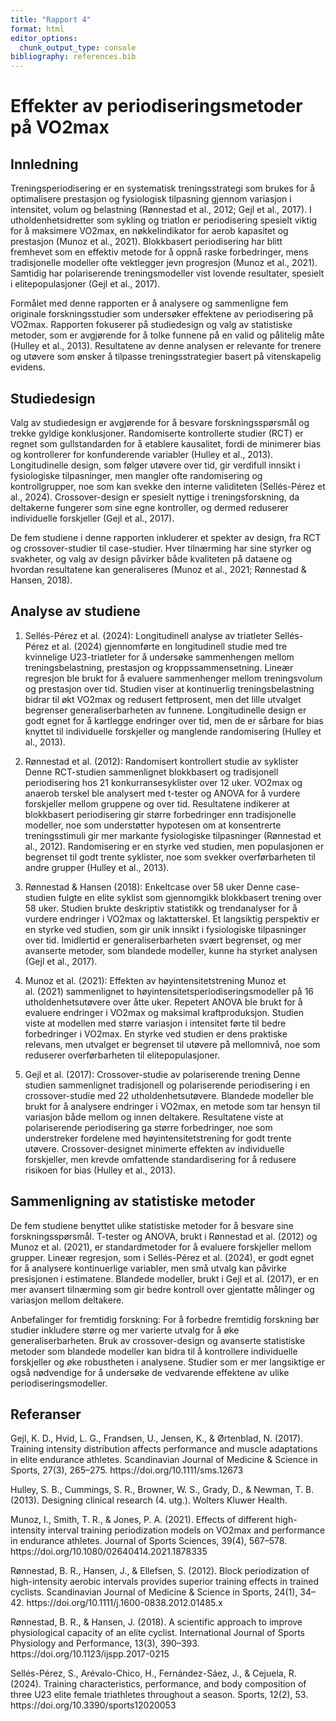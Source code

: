 ```yaml
---
title: "Rapport 4"
format: html
editor_options: 
  chunk_output_type: console
bibliography: references.bib
---
```


# Effekter av periodiseringsmetoder på VO2max

## Innledning

Treningsperiodisering er en systematisk treningsstrategi som brukes for å optimalisere prestasjon og fysiologisk tilpasning gjennom variasjon i intensitet, volum og belastning (Rønnestad et al., 2012; Gejl et al., 2017). I utholdenhetsidretter som sykling og triatlon er periodisering spesielt viktig for å maksimere VO2max, en nøkkelindikator for aerob kapasitet og prestasjon (Munoz et al., 2021). Blokkbasert periodisering har blitt fremhevet som en effektiv metode for å oppnå raske forbedringer, mens tradisjonelle modeller ofte vektlegger jevn progresjon (Munoz et al., 2021). Samtidig har polariserende treningsmodeller vist lovende resultater, spesielt i elitepopulasjoner (Gejl et al., 2017).

Formålet med denne rapporten er å analysere og sammenligne fem originale forskningsstudier som undersøker effektene av periodisering på VO2max. Rapporten fokuserer på studiedesign og valg av statistiske metoder, som er avgjørende for å tolke funnene på en valid og pålitelig måte (Hulley et al., 2013). Resultatene av denne analysen er relevante for trenere og utøvere som ønsker å tilpasse treningsstrategier basert på vitenskapelig evidens.

## Studiedesign

Valg av studiedesign er avgjørende for å besvare forskningsspørsmål og trekke gyldige konklusjoner. Randomiserte kontrollerte studier (RCT) er regnet som gullstandarden for å etablere kausalitet, fordi de minimerer bias og kontrollerer for konfunderende variabler (Hulley et al., 2013). Longitudinelle design, som følger utøvere over tid, gir verdifull innsikt i fysiologiske tilpasninger, men mangler ofte randomisering og kontrollgrupper, noe som kan svekke den interne validiteten (Sellés-Pérez et al., 2024). Crossover-design er spesielt nyttige i treningsforskning, da deltakerne fungerer som sine egne kontroller, og dermed reduserer individuelle forskjeller (Gejl et al., 2017).

De fem studiene i denne rapporten inkluderer et spekter av design, fra RCT og crossover-studier til case-studier. Hver tilnærming har sine styrker og svakheter, og valg av design påvirker både kvaliteten på dataene og hvordan resultatene kan generaliseres (Munoz et al., 2021; Rønnestad & Hansen, 2018).

## Analyse av studiene

1. Sellés-Pérez et al. (2024): Longitudinell analyse av triatleter
Sellés-Pérez et al. (2024) gjennomførte en longitudinell studie med tre kvinnelige U23-triatleter for å undersøke sammenhengen mellom treningsbelastning, prestasjon og kroppssammensetning. Lineær regresjon ble brukt for å evaluere sammenhenger mellom treningsvolum og prestasjon over tid. Studien viser at kontinuerlig treningsbelastning bidrar til økt VO2max og redusert fettprosent, men det lille utvalget begrenser generaliserbarheten av funnene. Longitudinelle design er godt egnet for å kartlegge endringer over tid, men de er sårbare for bias knyttet til individuelle forskjeller og manglende randomisering (Hulley et al., 2013).

2. Rønnestad et al. (2012): Randomisert kontrollert studie av syklister
Denne RCT-studien sammenlignet blokkbasert og tradisjonell periodisering hos 21 konkurransesyklister over 12 uker. VO2max og anaerob terskel ble analysert med t-tester og ANOVA for å vurdere forskjeller mellom gruppene og over tid. Resultatene indikerer at blokkbasert periodisering gir større forbedringer enn tradisjonelle modeller, noe som understøtter hypotesen om at konsentrerte treningsstimuli gir mer markante fysiologiske tilpasninger (Rønnestad et al., 2012). Randomisering er en styrke ved studien, men populasjonen er begrenset til godt trente syklister, noe som svekker overførbarheten til andre grupper (Hulley et al., 2013).

3. Rønnestad & Hansen (2018): Enkeltcase over 58 uker
Denne case-studien fulgte en elite syklist som gjennomgikk blokkbasert trening over 58 uker. Studien brukte deskriptiv statistikk og trendanalyser for å vurdere endringer i VO2max og laktatterskel. Et langsiktig perspektiv er en styrke ved studien, som gir unik innsikt i fysiologiske tilpasninger over tid. Imidlertid er generaliserbarheten svært begrenset, og mer avanserte metoder, som blandede modeller, kunne ha styrket analysen (Gejl et al., 2017).

4. Munoz et al. (2021): Effekten av høyintensitetstrening
Munoz et al. (2021) sammenlignet to høyintensitetsperiodiseringsmodeller på 16 utholdenhetsutøvere over åtte uker. Repetert ANOVA ble brukt for å evaluere endringer i VO2max og maksimal kraftproduksjon. Studien viste at modellen med større variasjon i intensitet førte til bedre forbedringer i VO2max. En styrke ved studien er dens praktiske relevans, men utvalget er begrenset til utøvere på mellomnivå, noe som reduserer overførbarheten til elitepopulasjoner.

5. Gejl et al. (2017): Crossover-studie av polariserende trening
Denne studien sammenlignet tradisjonell og polariserende periodisering i en crossover-studie med 22 utholdenhetsutøvere. Blandede modeller ble brukt for å analysere endringer i VO2max, en metode som tar hensyn til variasjon både mellom og innen deltakere. Resultatene viste at polariserende periodisering ga større forbedringer, noe som understreker fordelene med høyintensitetstrening for godt trente utøvere. Crossover-designet minimerte effekten av individuelle forskjeller, men krevde omfattende standardisering for å redusere risikoen for bias (Hulley et al., 2013).

## Sammenligning av statistiske metoder
De fem studiene benyttet ulike statistiske metoder for å besvare sine forskningsspørsmål. T-tester og ANOVA, brukt i Rønnestad et al. (2012) og Munoz et al. (2021), er standardmetoder for å evaluere forskjeller mellom grupper. Lineær regresjon, som i Sellés-Pérez et al. (2024), er godt egnet for å analysere kontinuerlige variabler, men små utvalg kan påvirke presisjonen i estimatene. Blandede modeller, brukt i Gejl et al. (2017), er en mer avansert tilnærming som gir bedre kontroll over gjentatte målinger og variasjon mellom deltakere.

Anbefalinger for fremtidig forskning:
For å forbedre fremtidig forskning bør studier inkludere større og mer varierte utvalg for å øke generaliserbarheten. Bruk av crossover-design og avanserte statistiske metoder som blandede modeller kan bidra til å kontrollere individuelle forskjeller og øke robustheten i analysene. Studier som er mer langsiktige er også nødvendige for å undersøke de vedvarende effektene av ulike periodiseringsmodeller.

## Referanser

Gejl, K. D., Hvid, L. G., Frandsen, U., Jensen, K., & Ørtenblad, N. (2017). Training intensity distribution affects performance and muscle adaptations in elite endurance athletes. Scandinavian Journal of Medicine & Science in Sports, 27(3), 265–275. https://doi.org/10.1111/sms.12673

Hulley, S. B., Cummings, S. R., Browner, W. S., Grady, D., & Newman, T. B. (2013). Designing clinical research (4. utg.). Wolters Kluwer Health.

Munoz, I., Smith, T. R., & Jones, P. A. (2021). Effects of different high-intensity interval training periodization models on VO2max and performance in endurance athletes. Journal of Sports Sciences, 39(4), 567–578. https://doi.org/10.1080/02640414.2021.1878335

Rønnestad, B. R., Hansen, J., & Ellefsen, S. (2012). Block periodization of high-intensity aerobic intervals provides superior training effects in trained cyclists. Scandinavian Journal of Medicine & Science in Sports, 24(1), 34–42. https://doi.org/10.1111/j.1600-0838.2012.01485.x

Rønnestad, B. R., & Hansen, J. (2018). A scientific approach to improve physiological capacity of an elite cyclist. International Journal of Sports Physiology and Performance, 13(3), 390–393. https://doi.org/10.1123/ijspp.2017-0215

Sellés-Pérez, S., Arévalo-Chico, H., Fernández-Sáez, J., & Cejuela, R. (2024). Training characteristics, performance, and body composition of three U23 elite female triathletes throughout a season. Sports, 12(2), 53. https://doi.org/10.3390/sports12020053

